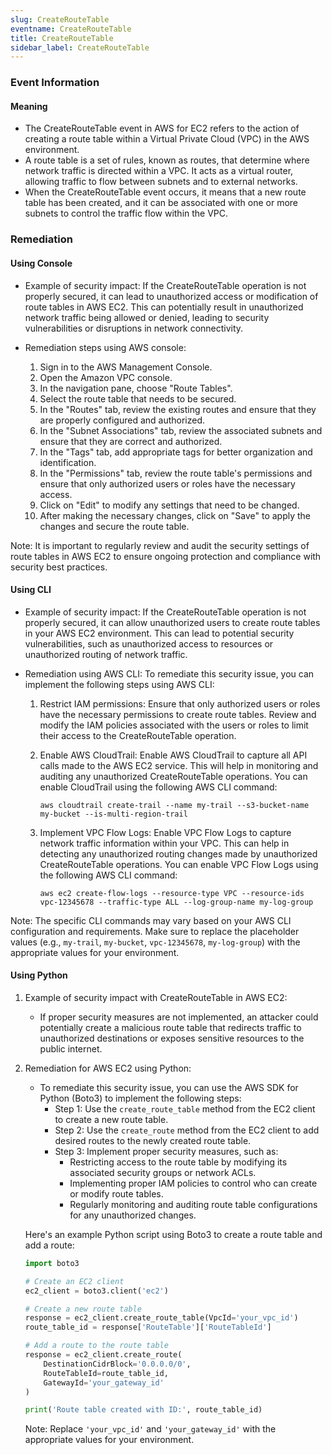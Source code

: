 ```yaml
--- 
slug: CreateRouteTable
eventname: CreateRouteTable
title: CreateRouteTable
sidebar_label: CreateRouteTable
---
```

                       
### Event Information

#### Meaning

- The CreateRouteTable event in AWS for EC2 refers to the action of creating a route table within a Virtual Private Cloud (VPC) in the AWS environment.
- A route table is a set of rules, known as routes, that determine where network traffic is directed within a VPC. It acts as a virtual router, allowing traffic to flow between subnets and to external networks.
- When the CreateRouteTable event occurs, it means that a new route table has been created, and it can be associated with one or more subnets to control the traffic flow within the VPC.

### Remediation

#### Using Console

- Example of security impact: If the CreateRouteTable operation is not properly secured, it can lead to unauthorized access or modification of route tables in AWS EC2. This can potentially result in unauthorized network traffic being allowed or denied, leading to security vulnerabilities or disruptions in network connectivity.

- Remediation steps using AWS console:
  1. Sign in to the AWS Management Console.
  2. Open the Amazon VPC console.
  3. In the navigation pane, choose "Route Tables".
  4. Select the route table that needs to be secured.
  5. In the "Routes" tab, review the existing routes and ensure that they are properly configured and authorized.
  6. In the "Subnet Associations" tab, review the associated subnets and ensure that they are correct and authorized.
  7. In the "Tags" tab, add appropriate tags for better organization and identification.
  8. In the "Permissions" tab, review the route table's permissions and ensure that only authorized users or roles have the necessary access.
  9. Click on "Edit" to modify any settings that need to be changed.
  10. After making the necessary changes, click on "Save" to apply the changes and secure the route table.

Note: It is important to regularly review and audit the security settings of route tables in AWS EC2 to ensure ongoing protection and compliance with security best practices.

#### Using CLI

- Example of security impact: If the CreateRouteTable operation is not properly secured, it can allow unauthorized users to create route tables in your AWS EC2 environment. This can lead to potential security vulnerabilities, such as unauthorized access to resources or unauthorized routing of network traffic.

- Remediation using AWS CLI: To remediate this security issue, you can implement the following steps using AWS CLI:

  1. Restrict IAM permissions: Ensure that only authorized users or roles have the necessary permissions to create route tables. Review and modify the IAM policies associated with the users or roles to limit their access to the CreateRouteTable operation.

  2. Enable AWS CloudTrail: Enable AWS CloudTrail to capture all API calls made to the AWS EC2 service. This will help in monitoring and auditing any unauthorized CreateRouteTable operations. You can enable CloudTrail using the following AWS CLI command:

     ```
     aws cloudtrail create-trail --name my-trail --s3-bucket-name my-bucket --is-multi-region-trail
     ```

  3. Implement VPC Flow Logs: Enable VPC Flow Logs to capture network traffic information within your VPC. This can help in detecting any unauthorized routing changes made by unauthorized CreateRouteTable operations. You can enable VPC Flow Logs using the following AWS CLI command:

     ```
     aws ec2 create-flow-logs --resource-type VPC --resource-ids vpc-12345678 --traffic-type ALL --log-group-name my-log-group
     ```

Note: The specific CLI commands may vary based on your AWS CLI configuration and requirements. Make sure to replace the placeholder values (e.g., `my-trail`, `my-bucket`, `vpc-12345678`, `my-log-group`) with the appropriate values for your environment.

#### Using Python

1. Example of security impact with CreateRouteTable in AWS EC2:
   - If proper security measures are not implemented, an attacker could potentially create a malicious route table that redirects traffic to unauthorized destinations or exposes sensitive resources to the public internet.

2. Remediation for AWS EC2 using Python:
   - To remediate this security issue, you can use the AWS SDK for Python (Boto3) to implement the following steps:
     - Step 1: Use the `create_route_table` method from the EC2 client to create a new route table.
     - Step 2: Use the `create_route` method from the EC2 client to add desired routes to the newly created route table.
     - Step 3: Implement proper security measures, such as:
       - Restricting access to the route table by modifying its associated security groups or network ACLs.
       - Implementing proper IAM policies to control who can create or modify route tables.
       - Regularly monitoring and auditing route table configurations for any unauthorized changes.

   Here's an example Python script using Boto3 to create a route table and add a route:

   ```python
   import boto3

   # Create an EC2 client
   ec2_client = boto3.client('ec2')

   # Create a new route table
   response = ec2_client.create_route_table(VpcId='your_vpc_id')
   route_table_id = response['RouteTable']['RouteTableId']

   # Add a route to the route table
   response = ec2_client.create_route(
       DestinationCidrBlock='0.0.0.0/0',
       RouteTableId=route_table_id,
       GatewayId='your_gateway_id'
   )

   print('Route table created with ID:', route_table_id)
   ```

   Note: Replace `'your_vpc_id'` and `'your_gateway_id'` with the appropriate values for your environment.


 